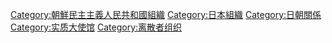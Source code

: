 [[Category:朝鮮民主主義人民共和國組織|Category:朝鮮民主主義人民共和國組織]]
[[Category:日本組織|Category:日本組織]]
[[Category:日朝關係|Category:日朝關係]]
[[Category:实质大使馆|Category:实质大使馆]]
[[Category:离散者组织|Category:离散者组织]]